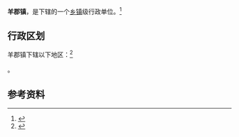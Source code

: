 {{中国乡级行政区|37/06/82/104/000}}

'''羊郡镇'''，是{{PRC admin/fullname|37/06/82/104/000|3}}下辖的一个[[乡镇|乡镇]]级行政单位。<ref>{{PRC admin/ref sgc|{{PRC admin/parent|37/06/82/104/000}}}}</ref>

== 行政区划 ==

羊郡镇下辖以下地区：<ref>{{PRC admin/ref sgc|37/06/82/104/000}}</ref>

{{PRC admin/children|37/06/82/104/000}}。

== 参考资料 ==

{{reflist}}

{{行政区划小作品}}
{{PRC admin/navcat|37/06/82/104/000}}